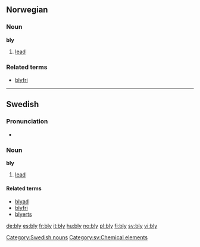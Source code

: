 ==Norwegian==

===Noun===
'''bly'''

# [[lead]]

===Related terms===
* [[blyfri]]

----

==Swedish==

===Pronunciation===
*{{audio|Sv-bly.ogg|audio}}

===Noun===
'''bly'''

# [[lead]]

====Related terms====
*[[blyad]]
*[[blyfri]]
*[[blyerts]]

[[Category:Swedish nouns]]
[[Category:sv:Chemical elements]]

[[de:bly]]
[[es:bly]]
[[fr:bly]]
[[it:bly]]
[[hu:bly]]
[[no:bly]]
[[pl:bly]]
[[fi:bly]]
[[sv:bly]]
[[vi:bly]]